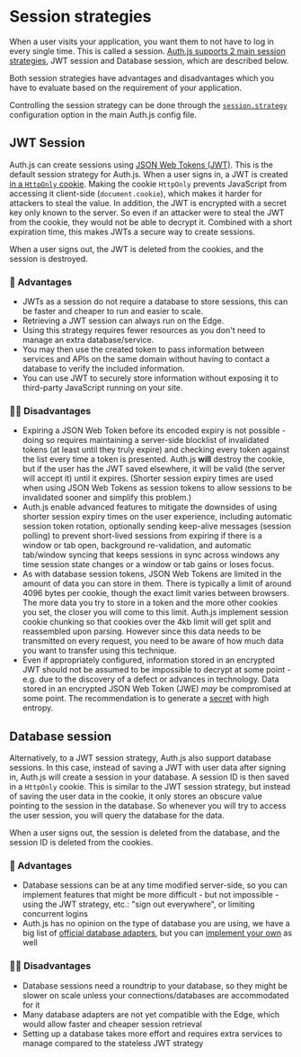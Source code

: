 
# Session strategies

When a user visits your application, you want them to not have to log in every single time. This is called a session. <u>Auth.js supports 2 main session strategies</u>, JWT session and Database session, which are described below.

<Callout>
  Both session strategies have advantages and disadvantages which you have to
  evaluate based on the requirement of your application.
</Callout>

Controlling the session strategy can be done through the [`session.strategy`](/reference/core#session) configuration option in the main Auth.js config file.

## JWT Session

Auth.js can create sessions using [JSON Web Tokens (JWT)](https://datatracker.ietf.org/doc/html/rfc7519). This is the default session strategy for Auth.js. When a user signs in, a JWT is created [in a `HttpOnly` cookie](https://developer.mozilla.org/en-US/docs/Web/HTTP/Cookies#restrict_access_to_cookies). Making the cookie `HttpOnly` prevents JavaScript from accessing it client-side (`document.cookie`), which makes it harder for attackers to steal the value. In addition, the JWT is encrypted with a secret key only known to the server. So even if an attacker were to steal the JWT from the cookie, they would not be able to decrypt it. Combined with a short expiration time, this makes JWTs a secure way to create sessions.

When a user signs out, the JWT is deleted from the cookies, and the session is destroyed.

### 💚 Advantages

- JWTs as a session do not require a database to store sessions, this can be faster and cheaper to run and easier to scale.
- Retrieving a JWT session can always run on the Edge.
- Using this strategy requires fewer resources as you don't need to manage an extra database/service.
- You may then use the created token to pass information between services and APIs on the same domain without having to contact a database to verify the included information.
- You can use JWT to securely store information without exposing it to third-party JavaScript running on your site.

### 👎🏽 Disadvantages

- Expiring a JSON Web Token before its encoded expiry is not possible - doing so requires maintaining a server-side blocklist of invalidated tokens (at least until they truly expire) and checking every token against the list every time a token is presented. Auth.js **will** destroy the cookie, but if the user has the JWT saved elsewhere, it will be valid (the server will accept it) until it expires. (Shorter session expiry times are used when using JSON Web Tokens as session tokens to allow sessions to be invalidated sooner and simplify this problem.)
- Auth.js enable advanced features to mitigate the downsides of using shorter session expiry times on the user experience, including automatic session token rotation, optionally sending keep-alive messages (session polling) to prevent short-lived sessions from expiring if there is a window or tab open, background re-validation, and automatic tab/window syncing that keeps sessions in sync across windows any time session state changes or a window or tab gains or loses focus.
- As with database session tokens, JSON Web Tokens are limited in the amount of data you can store in them. There is typically a limit of around 4096 bytes per cookie, though the exact limit varies between browsers. The more data you try to store in a token and the more other cookies you set, the closer you will come to this limit. Auth.js implement session cookie chunking so that cookies over the 4kb limit will get split and reassembled upon parsing. However since this data needs to be transmitted on every request, you need to be aware of how much data you want to transfer using this technique.
- Even if appropriately configured, information stored in an encrypted JWT should not be assumed to be impossible to decrypt at some point - e.g. due to the discovery of a defect or advances in technology. Data stored in an encrypted JSON Web Token (JWE) _may_ be compromised at some point. The recommendation is to generate a [secret](/reference/core#secret) with high entropy.

## Database session

Alternatively, to a JWT session strategy, Auth.js also support database sessions. In this case, instead of saving a JWT with user data after signing in, Auth.js will create a session in your database. A session ID is then saved in a `HttpOnly` cookie. This is similar to the JWT session strategy, but instead of saving the user data in the cookie, it only stores an obscure value pointing to the session in the database. So whenever you will try to access the user session, you will query the database for the data.

When a user signs out, the session is deleted from the database, and the session ID is deleted from the cookies.

### 💚 Advantages

- Database sessions can be at any time modified server-side, so you can implement features that might be more difficult - but not impossible - using the JWT strategy, etc.: "sign out everywhere", or limiting concurrent logins
- Auth.js has no opinion on the type of database you are using, we have a big list of [official database adapters](/overview/database-setup), but you can [implement your own](/tutorials/cusomt-adapter) as well

### 👎🏽 Disadvantages

- Database sessions need a roundtrip to your database, so they might be slower on scale unless your connections/databases are accommodated for it
- Many database adapters are not yet compatible with the Edge, which would allow faster and cheaper session retrieval
- Setting up a database takes more effort and requires extra services to manage compared to the stateless JWT strategy
